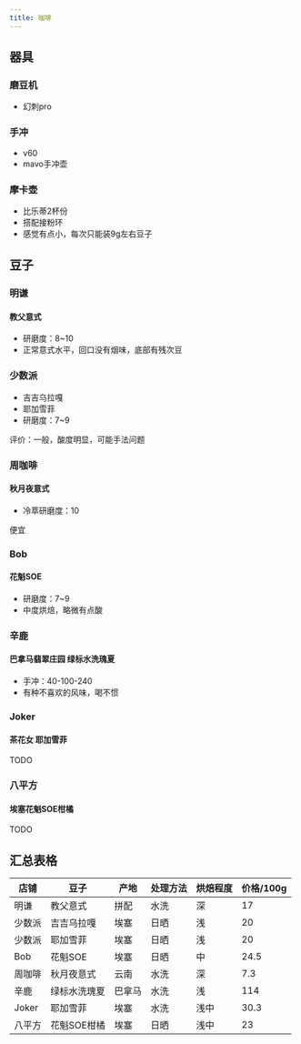 ```yaml
---
title: 咖啡
---
```

## 器具

### 磨豆机
- 幻刺pro

### 手冲
- v60
- mavo手冲壶
 
### 摩卡壶
- 比乐蒂2杯份
- 搭配接粉环
- 感觉有点小，每次只能装9g左右豆子

## 豆子

### 明谦
#### 教父意式
- 研磨度：8~10
- 正常意式水平，回口没有烟味，底部有残次豆

### 少数派
- 吉吉乌拉嘎
- 耶加雪菲
- 研磨度：7~9

评价：一般，酸度明显，可能手法问题

### 周咖啡
#### 秋月夜意式
- 冷萃研磨度：10

便宜

### Bob
#### 花魁SOE
- 研磨度：7~9
- 中度烘焙，略微有点酸

### 辛鹿
#### 巴拿马翡翠庄园 绿标水洗瑰夏
- 手冲：40-100-240
- 有种不喜欢的风味，喝不惯


### Joker
#### 茶花女 耶加雪菲
TODO
### 八平方
#### 埃塞花魁SOE柑橘
TODO

## 汇总表格
| 店铺   | 豆子         | 产地   | 处理方法 | 烘焙程度 | 价格/100g |
|--------|--------------|--------|----------|----------|-----------|
| 明谦   | 教父意式     | 拼配   | 水洗     | 深       | 17        |
| 少数派 | 吉吉乌拉嘎   | 埃塞   | 日晒     | 浅       | 20        |
| 少数派 | 耶加雪菲     | 埃塞   | 日晒     | 浅       | 20        |
| Bob    | 花魁SOE      | 埃塞   | 日晒     | 中       | 24.5      |
| 周咖啡 | 秋月夜意式   | 云南   | 水洗     | 深       | 7.3       |
| 辛鹿   | 绿标水洗瑰夏 | 巴拿马 | 水洗     | 浅       | 114       |
| Joker  | 耶加雪菲     | 埃塞   | 水洗     | 浅中     | 30.3      |
| 八平方 | 花魁SOE柑橘  | 埃塞   | 日晒     | 浅中     | 23        |